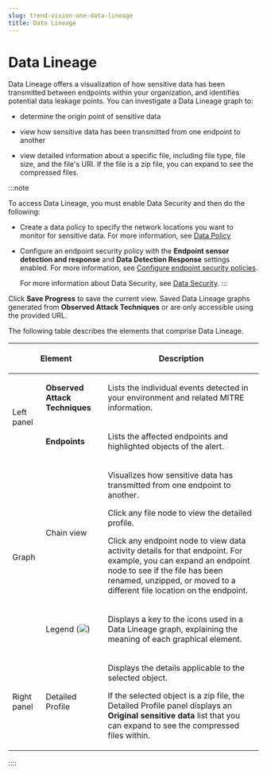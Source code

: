```yaml
---
slug: trend-vision-one-data-lineage
title: Data Lineage
---
```

# Data Lineage

Data Lineage offers a visualization of how sensitive data has been transmitted between endpoints within your organization, and identifies potential data leakage points. You can investigate a Data Lineage graph to:

- determine the origin point of sensitive data

- view how sensitive data has been transmitted from one endpoint to another

- view detailed information about a specific file, including file type, file size, and the file's URI. If the file is a zip file, you can expand to see the compressed files.

:::note

To access Data Lineage, you must enable Data Security and then do the following:

- Create a data policy to specify the network locations you want to monitor for sensitive data. For more information, see [Data Policy](data-policy-overview.mdx)

- Configure an endpoint security policy with the **Endpoint sensor detection and response** and **Data Detection Response** settings enabled. For more information, see [Configure endpoint security policies](configuring-endpoint-policies.mdx).

  For more information about Data Security, see [Data Security](data-security-overview.mdx).
:::

Click **Save Progress** to save the current view. Saved Data Lineage graphs generated from **Observed Attack Techniques** or are only accessible using the provided URL.

The following table describes the elements that comprise Data Lineage.

<table>
<thead>
<tr>
<th colspan="2"><p>Element</p></th>
<th><p>Description</p></th>
</tr>
</thead>
<tbody>
<tr>
<td rowspan="2"><p>Left panel</p></td>
<td><p><strong>Observed Attack Techniques</strong></p></td>
<td><p>Lists the individual events detected in your environment and related MITRE information.</p></td>
</tr>
<tr>
<td><strong>Endpoints</strong></td>
<td><p>Lists the affected endpoints and highlighted objects of the alert.</p></td>
</tr>
<tr>
<td rowspan="2"><p>Graph</p></td>
<td>Chain view</td>
<td><p>Visualizes how sensitive data has transmitted from one endpoint to another.</p>
<p>Click any file node to view the detailed profile.</p>
<p>Click any endpoint node to view data activity details for that endpoint. For example, you can expand an endpoint node to see if the file has been renamed, unzipped, or moved to a different file location on the endpoint.</p></td>
</tr>
<tr>
<td>Legend (<img src="./images/infoIcon=5ca285cd-10f2-43bc-bcd6-147fcbd4db5a.webp" />)</td>
<td><p>Displays a key to the icons used in a Data Lineage graph, explaining the meaning of each graphical element.</p></td>
</tr>
<tr>
<td>Right panel</td>
<td>Detailed Profile</td>
<td><p>Displays the details applicable to the selected object.</p>
<p>If the selected object is a zip file, the Detailed Profile panel displays an <strong>Original sensitive data</strong> list that you can expand to see the compressed files within.</p></td>
</tr>
</tbody>
</table>
::::

